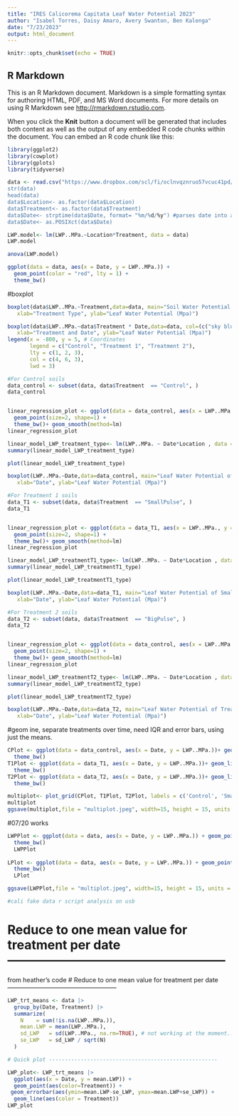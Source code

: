 ```yaml
---
title: "IRES Calicorema Capitata Leaf Water Potential 2023"
author: "Isabel Torres, Daisy Amaro, Avery Swanton, Ben Kalenga"
date: "7/23/2023"
output: html_document
---
```


```r
knitr::opts_chunk$set(echo = TRUE)
```

## R Markdown

This is an R Markdown document. Markdown is a simple formatting syntax for authoring HTML, PDF, and MS Word documents. For more details on using R Markdown see <http://rmarkdown.rstudio.com>.

When you click the **Knit** button a document will be generated that includes both content as well as the output of any embedded R code chunks within the document. You can embed an R code chunk like this:


```r

library(ggplot2)
library(cowplot)
library(gplots)
library(tidyverse)
```

```r
data <- read.csv("https://www.dropbox.com/scl/fi/oclnvqznruo57vcuc41pd/lwp.csv?rlkey=ze4l2o8mb1jgetpd4unr1c2dj&st=dnj32mhq&dl=0)
str(data)
head(data)
data$Location<- as.factor(data$Location)
data$Treatment<- as.factor(data$Treatment)
data$Date<- strptime(data$Date, format= "%m/%d/%y") #parses date into a date that R understands
data$Date<- as.POSIXct(data$Date)


```
```r
LWP.model<- lm(LWP..MPa.~Location*Treatment, data = data)
LWP.model

anova(LWP.model)

```
```r
ggplot(data = data, aes(x = Date, y = LWP..MPa.)) +
  geom_point(color = "red", lty = 1) +
  theme_bw()


```

#boxplot 
```r
boxplot(data$LWP..MPa.~Treatment,data=data, main="Soil Water Potential of surface soils",
   xlab="Treatment Type", ylab="Leaf Water Potential (Mpa)")

boxplot(data$LWP..MPa.~data$Treatment * Date,data=data, col=(c("sky blue","pink","green")), main="Leaf Water Potential of surface soils",
   xlab="Treatment and Date", ylab="Leaf Water Potential (Mpa)")
legend(x = -800, y = 5, # Coordinates
       legend = c("Control", "Treatment 1", "Treatment 2"),
       lty = c(1, 2, 3),
       col = c(4, 6, 3),
       lwd = 3)
```

```r
#For Control soils
data_control <- subset(data, data$Treatment  == "Control", )
data_control


linear_regression_plot <- ggplot(data = data_control, aes(x = LWP..MPa., y = Treatment)) +
  geom_point(size=2, shape=1) +
  theme_bw()+ geom_smooth(method=lm)
linear_regression_plot

linear_model_LWP_treatment_type<- lm(LWP..MPa. ~ Date*Location , data = data_control)
summary(linear_model_LWP_treatment_type)

plot(linear_model_LWP_treatment_type)

boxplot(LWP..MPa.~Date,data=data_control, main="Leaf Water Potential of Control Plants",
   xlab="Date", ylab="Leaf Water Potential (Mpa)")
```
```r
#For Treatment 1 soils
data_T1 <- subset(data, data$Treatment  == "SmallPulse", )
data_T1


linear_regression_plot <- ggplot(data = data_T1, aes(x = LWP..MPa., y = Treatment)) +
  geom_point(size=2, shape=1) +
  theme_bw()+ geom_smooth(method=lm)
linear_regression_plot

linear_model_LWP_treatmentT1_type<- lm(LWP..MPa. ~ Date*Location , data = data_T1)
summary(linear_model_LWP_treatmentT1_type)

plot(linear_model_LWP_treatmentT1_type)

boxplot(LWP..MPa.~Date,data=data_T1, main="Leaf Water Potential of Small Pulse Plants",
   xlab="Date", ylab="Leaf Water Potential (Mpa)")
```
```r
#For Treatment 2 soils
data_T2 <- subset(data, data$Treatment  == "BigPulse", )
data_T2


linear_regression_plot <- ggplot(data = data_control, aes(x = LWP..MPa., y = Treatment)) +
  geom_point(size=2, shape=1) +
  theme_bw()+ geom_smooth(method=lm)
linear_regression_plot

linear_model_LWP_treatmentT2_type<- lm(LWP..MPa. ~ Date*Location , data = data_T2)
summary(linear_model_LWP_treatmentT2_type)

plot(linear_model_LWP_treatmentT2_type)

boxplot(LWP..MPa.~Date,data=data_T2, main="Leaf Water Potential of Treatment 2 Plants",
   xlab="Date", ylab="Leaf Water Potential (Mpa)")
```
#geom ine, separate treatments over time, need IQR and error bars, using just the means. 
```r
CPlot <- ggplot(data = data_control, aes(x = Date, y = LWP..MPa.))+ geom_line(color = "black", lty = 1) +
  theme_bw()
T1Plot <- ggplot(data = data_T1, aes(x = Date, y = LWP..MPa.))+ geom_line(color = "blue", lty = 1) +
  theme_bw()
T2Plot <- ggplot(data = data_T2, aes(x = Date, y = LWP..MPa.))+ geom_line(color = "red", lty = 1) +
  theme_bw()

multiplot<- plot_grid(CPlot, T1Plot, T2Plot, labels = c('Control', 'Small Pulse', 'Big Pulse'))
multiplot 
ggsave(multiplot,file = "multiplot.jpeg", width=15, height = 15, units = "in")
```
#07/20 works
```r
LWPPlot <- ggplot(data = data, aes(x = Date, y = LWP..MPa.)) + geom_point(aes(color = Treatment, shape= Treatment))
  theme_bw()
  LWPPlot
  
LPlot <- ggplot(data = data, aes(x = Date, y = LWP..MPa.)) + geom_point(aes(color = Location, shape= Treatment))
  theme_bw()
  LPlot

ggsave(LWPPlot,file = "multiplot.jpeg", width=15, height = 15, units = "in")

#cali fake data r script analysis on usb 
```
# Reduce to one mean value for treatment per date -----------------------------------------------------
from heather's code 
# Reduce to one mean value for treatment per date -----------------------------------------------------
```r
LWP_trt_means <- data |> 
  group_by(Date, Treatment) |> 
  summarize(
    N    = sum(!is.na(LWP..MPa.)),
    mean.LWP = mean(LWP..MPa.),
    sd_LWP   = sd(LWP..MPa., na.rm=TRUE), # not working at the moment...
    se_LWP   = sd_LWP / sqrt(N) 
  )

# Quick plot -----------------------------------------------------

LWP_plot<- LWP_trt_means |>
  ggplot(aes(x = Date, y = mean.LWP)) +
  geom_point(aes(color=Treatment)) +
 geom_errorbar(aes(ymin=mean.LWP-se_LWP, ymax=mean.LWP+se_LWP)) +
  geom_line(aes(color = Treatment))
LWP_plot
```
